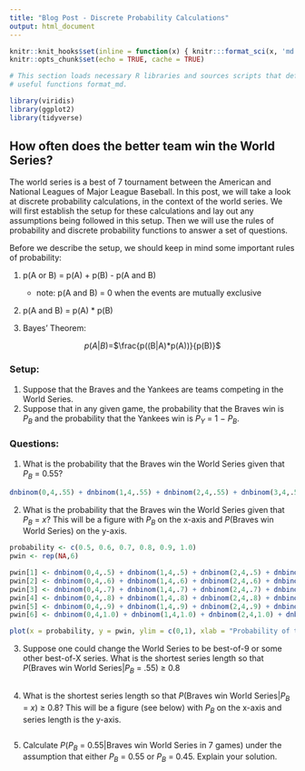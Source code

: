 ```yaml
---
title: "Blog Post - Discrete Probability Calculations"
output: html_document
---
```


```r

knitr::knit_hooks$set(inline = function(x) { knitr:::format_sci(x, 'md')})
knitr::opts_chunk$set(echo = TRUE, cache = TRUE)

# This section loads necessary R libraries and sources scripts that define 
# useful functions format_md.

library(viridis)
library(ggplot2)
library(tidyverse)

```

## How often does the better team win the World Series?

The world series is a best of 7 tournament between the American and National Leagues of Major League Baseball. In this post, we will take a look at discrete probability calculations, in the context of the world series. We will first establish the setup for these calculations and lay out any assumptions being followed in this setup. Then we will use the rules of probability and discrete probability functions to answer a set of questions. 

Before we describe the setup, we should keep in mind some important rules of probability:

1. p(A or B) = p(A) + p(B) - p(A and B)
    + note: p(A and B) = 0 when the events are mutually exclusive

2. p(A and B) = p(A) * p(B)

3. Bayes' Theorem: 

<center>

$p(A|B) =$$\frac{p((B|A)*p(A))}{p(B)}$

</center>


### Setup:

1.  Suppose that the Braves and the Yankees are teams competing in the
    World Series.
2.  Suppose that in any given game, the probability that the Braves win
    is *P*<sub>*B*</sub> and the probability that the Yankees win is
    *P*<sub>*Y*</sub> = 1 − *P*<sub>*B*</sub>.
    
### Questions:

1.  What is the probability that the Braves win the World Series given
    that *P*<sub>*B*</sub> = 0.55?

```r
dnbinom(0,4,.55) + dnbinom(1,4,.55) + dnbinom(2,4,.55) + dnbinom(3,4,.55)
```
    
    
2.  What is the probability that the Braves win the World Series given
    that *P*<sub>*B*</sub> = *x*? This will be a figure with
    *P*<sub>*B*</sub> on the x-axis and *P*(Braves win World Series) on
    the y-axis.
    
```r
probability <- c(0.5, 0.6, 0.7, 0.8, 0.9, 1.0)
pwin <- rep(NA,6)

pwin[1] <- dnbinom(0,4,.5) + dnbinom(1,4,.5) + dnbinom(2,4,.5) + dnbinom(3,4,.5)
pwin[2] <- dnbinom(0,4,.6) + dnbinom(1,4,.6) + dnbinom(2,4,.6) + dnbinom(3,4,.6)
pwin[3] <- dnbinom(0,4,.7) + dnbinom(1,4,.7) + dnbinom(2,4,.7) + dnbinom(3,4,.7)
pwin[4] <- dnbinom(0,4,.8) + dnbinom(1,4,.8) + dnbinom(2,4,.8) + dnbinom(3,4,.8)
pwin[5] <- dnbinom(0,4,.9) + dnbinom(1,4,.9) + dnbinom(2,4,.9) + dnbinom(3,4,.9)
pwin[6] <- dnbinom(0,4,1.0) + dnbinom(1,4,1.0) + dnbinom(2,4,1.0) + dnbinom(3,4,1.0)

plot(x = probability, y = pwin, ylim = c(0,1), xlab = "Probability of the Braves winning a head-to-head matchup", ylab = "Pr(Win World Series)", type = "o", pch = 16)
```
    
    
    
3.  Suppose one could change the World Series to be best-of-9 or some
    other best-of-X series. What is the shortest series length so that
    *P*(Braves win World Series\|*P*<sub>*B*</sub> = .55) ≥ 0.8
    
```r

```
    
    
4.  What is the shortest series length so that
    *P*(Braves win World Series\|*P*<sub>*B*</sub> = *x*) ≥ 0.8? This
    will be a figure (see below) with *P*<sub>*B*</sub> on the x-axis
    and series length is the y-axis.
    
```r

```
    
5.  Calculate
    *P*(*P*<sub>*B*</sub> = 0.55\|Braves win World Series in 7 games)
    under the assumption that either *P*<sub>*B*</sub> = 0.55 or
    *P*<sub>*B*</sub> = 0.45. Explain your solution.

```r

```

